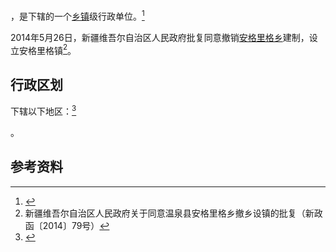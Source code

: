 {{中国乡级行政区|65/27/23/200/000}}

'''{{PAGENAMEBASE}}'''，是{{PRC admin/fullname|65/27/23/200/000|3}}下辖的一个[[乡镇|乡镇]]级行政单位。<ref>{{PRC admin/ref sgc|{{PRC admin/parent|65/27/23/200/000}}}}</ref>

2014年5月26日，新疆维吾尔自治区人民政府批复同意撤销[[安格里格乡|安格里格乡]]建制，设立安格里格镇<ref>新疆维吾尔自治区人民政府关于同意温泉县安格里格乡撤乡设镇的批复（新政函〔2014〕79号）</ref>。

== 行政区划 ==

{{PAGENAMEBASE}}下辖以下地区：<ref>{{PRC admin/ref sgc|65/27/23/200/000}}</ref>

{{PRC admin/children|65/27/23/200/000}}。

== 参考资料 ==

{{reflist}}

{{行政区划小作品}}
{{PRC admin/navcat|65/27/23/200/000}}